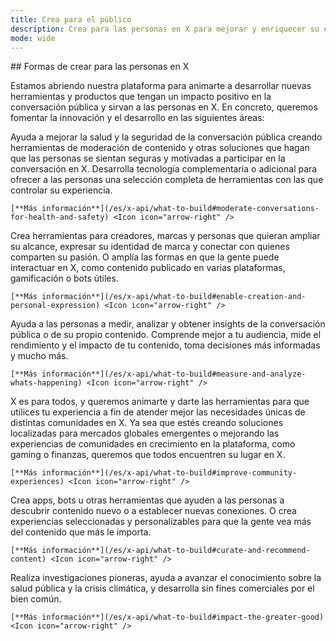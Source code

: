 ```yaml
---
title: Crea para el público
description: Crea para las personas en X para mejorar y enriquecer su experiencia en la plataforma.
mode: wide
---
```


<div id="ways-to-build-for-people-on-x">
  ## Formas de crear para las personas en X
</div>

Estamos abriendo nuestra plataforma para animarte a desarrollar nuevas herramientas y productos que tengan un impacto positivo en la conversación pública y sirvan a las personas en X. En concreto, queremos fomentar la innovación y el desarrollo en las siguientes áreas:

<CardGroup>
  <Card title="Moderar conversaciones para la salud y la seguridad" icon="bullhorn" iconType="solid">
    Ayuda a mejorar la salud y la seguridad de la conversación pública creando herramientas de moderación de contenido y otras soluciones que hagan que las personas se sientan seguras y motivadas a participar en la conversación en X. Desarrolla tecnología complementaria o adicional para ofrecer a las personas una selección completa de herramientas con las que controlar su experiencia.

    [**Más información**](/es/x-api/what-to-build#moderate-conversations-for-health-and-safety) <Icon icon="arrow-right" />
  </Card>

  <Card title="Impulsar la creación y la expresión personal" icon="bullhorn" iconType="solid">
    Crea herramientas para creadores, marcas y personas que quieran ampliar su alcance, expresar su identidad de marca y conectar con quienes comparten su pasión. O amplía las formas en que la gente puede interactuar en X, como contenido publicado en varias plataformas, gamificación o bots útiles.

    [**Más información**](/es/x-api/what-to-build#enable-creation-and-personal-expression) <Icon icon="arrow-right" />
  </Card>

  <Card title="Medir y analizar “qué está pasando”" icon="bullhorn" iconType="solid">
    Ayuda a las personas a medir, analizar y obtener insights de la conversación pública o de su propio contenido. Comprende mejor a tu audiencia, mide el rendimiento y el impacto de tu contenido, toma decisiones más informadas y mucho más.

    [**Más información**](/es/x-api/what-to-build#measure-and-analyze-whats-happening) <Icon icon="arrow-right" />
  </Card>

  <Card title="Mejorar las experiencias de la comunidad" icon="bullhorn" iconType="solid">
    X es para todos, y queremos animarte y darte las herramientas para que utilices tu experiencia a fin de atender mejor las necesidades únicas de distintas comunidades en X. Ya sea que estés creando soluciones localizadas para mercados globales emergentes o mejorando las experiencias de comunidades en crecimiento en la plataforma, como gaming o finanzas, queremos que todos encuentren su lugar en X.

    [**Más información**](/es/x-api/what-to-build#improve-community-experiences) <Icon icon="arrow-right" />
  </Card>

  <Card title="Seleccionar y recomendar contenido" icon="bullhorn" iconType="solid">
    Crea apps, bots u otras herramientas que ayuden a las personas a descubrir contenido nuevo o a establecer nuevas conexiones. O crea experiencias seleccionadas y personalizables para que la gente vea más del contenido que más le importa.

    [**Más información**](/es/x-api/what-to-build#curate-and-recommend-content) <Icon icon="arrow-right" />
  </Card>

  <Card title="Generar impacto en el bien común" icon="bullhorn" iconType="solid">
    Realiza investigaciones pioneras, ayuda a avanzar el conocimiento sobre la salud pública y la crisis climática, y desarrolla sin fines comerciales por el bien común.

    [**Más información**](/es/x-api/what-to-build#impact-the-greater-good) <Icon icon="arrow-right" />
  </Card>
</CardGroup>
